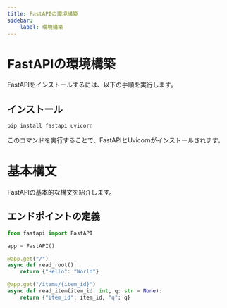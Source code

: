 ```yaml
---
title: FastAPIの環境構築
sidebar:
    label: 環境構築
---
```


# FastAPIの環境構築

FastAPIをインストールするには、以下の手順を実行します。

## インストール

```bash
pip install fastapi uvicorn
```

このコマンドを実行することで、FastAPIとUvicornがインストールされます。

# 基本構文

FastAPIの基本的な構文を紹介します。

## エンドポイントの定義

```python
from fastapi import FastAPI

app = FastAPI()

@app.get("/")
async def read_root():
    return {"Hello": "World"}

@app.get("/items/{item_id}")
async def read_item(item_id: int, q: str = None):
    return {"item_id": item_id, "q": q}
```

